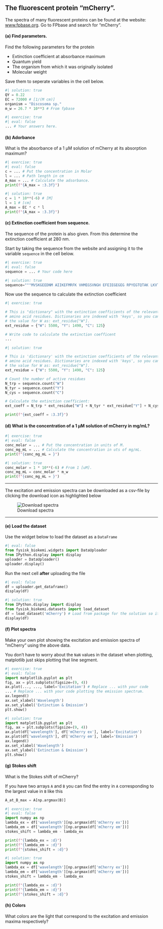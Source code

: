 ## The fluorescent protein "mCherry".

The spectra of many fluorescent proteins can be found at the website: [www.fpbase.org](https://www.fpbase.org/). Go to FPbase and search for “mCherry”. 

#### (a) Find parameters. 

Find the following parameters for the protein

- Extinction coefficient at absorbance maximum 
- Quantum yield 
- The organism from which it was originally isolated
- Molecular weight

Save them to seperate variables in the cell below.

```python
#| solution: true
QY = 0.22
EC = 72000 # [1/(M cm)]
organism = "Discosoma sp."
m_w = 26.7 * 10**3 # From fpbase
```

```python
#| exercise: true
#| eval: false
... # Your answers here. 
```

#### (b)	Adorbance

What is the absorbance of a 1 µM solution of mCherry at its absorption maximum?

```python
#| exercise: true
#| eval: false
c = ... # Put the concentration in Molar
l = ... # Path length in cm
A_max = ... # Calculate the adsorbance.
print(f"{A_max = :3.3f}")
```

```python
#| solution: true
c = 1 * 10**(-6) # [M]
l = 1 # [cm]
A_max = EC * c * l
print(f"{A_max = :3.3f}")
```

#### (c)	Extinction coefficient from sequence. 

The sequence of the protein is also given. From this determine the extinction coefficient at 280 nm.

Start by taking the sequence from the website and assigning it to the variable `sequence` in the cell below. 

```python
#| exercise: true
#| eval: false
sequence = ... # Your code here
```
```python
#| solution: true
sequence="""MVSKGEEDNM AIIKEFMRFK VHMEGSVNGH EFEIEGEGEG RPYEGTQTAK LKVTKGGPLP FAWDILSPQF MYGSKAYVKH PADIPDYLKL SFPEGFKWER VMNFEDGGVV TVTQDSSLQD GEFIYKVKLR GTNFPSDGPV MQKKTMGWEA SSERMYPEDG ALKGEIKQRL KLKDGGHYDA EVKTTYKAKK PVQLPGAYNV NIKLDITSHN EDYTIVEQYE RAEGRHSTGG MDELYK"""
```

Now use the sequence to calculate the extinction coefficient

```python
#| exercise: true

# This is "dictionary" with the extinction coefficients of the relevant 
# amino acid residues. Dictionaries are indexed with 'keys', so you can retrieve
# the value for W as: ext_residue["W"].
ext_residue = {"W": 5500, "Y": 1490, "C": 125}

# Write code to calculate the extinction coefficent
...
```

```python
#| solution: true

# This is 'dictionary' with the extinction coefficients of the relevant 
# amino acid residues. Dictionaries are indexed with 'keys', so you can retrieve
# the value for W as: ext_residue["W"].
ext_residue = {"W": 5500, "Y": 1490, "C": 125}

# Count the number of active residues
N_trp = sequence.count("W")
N_tyr = sequence.count("Y")
N_cys = sequence.count("C")

# Calculate the extinction coefficient: 
ext_coeff = N_trp * ext_residue["W"] + N_tyr * ext_residue["Y"] + N_cys * ext_residue["C"]

print(f"{ext_coeff = :3.3f}")
```

#### (d)	What is the concentration of a 1 µM solution of mCherry in mg/mL?

```python
#| exercise: true
#| eval: false
conc_molar = ... # Put the concentration in units of M. 
conc_mg_mL = ... # Calculate the concentration in uts of mg/mL.
print(f"{conc_mg_mL = }")
```

```python
#| solution: true
conc_molar = 1 * 10**(-6) # From 1 [uM].
conc_mg_mL = conc_molar * m_w 
print(f"{conc_mg_mL = }")
```

---

The excitation and emission spectra can be downloaded as a csv-file by clicking the download icon as highlighted below

![Download spectra](https://raw.githubusercontent.com/au-mbg/fysisk-biokemi/refs/heads/main/lessons/figures/week_47/download_spectra.png){.lightbox}

---

#### (e)    Load the dataset

Use the widget below to load the dataset as a `DataFrame`

```python
#| eval: false
from fysisk_biokemi.widgets import DataUploader
from IPython.display import display 
uploader = DataUploader()
uploader.display()
```

Run the next cell **after** uploading the file

```python
#| eval: false
df = uploader.get_dataframe()
display(df)
```

```python
#| solution: true
from IPython.display import display 
from fysisk_biokemi.datasets import load_dataset
df = load_dataset('mCherry') # Load from package for the solution so it doesn't require to interact.
display(df)
```

#### (f)	Plot spectra

Make your own plot showing the excitation and emission spectra of “mCherry” using the above data.

::: {.callout-tip}

You don't have to worry about the `NaN` values in the dataset when plotting, matplotlib just skips 
plotting that line segment.

::::

```python
#| exercise: true
#| eval: false
import matplotlib.pyplot as plt
fig, ax = plt.subplots(figsize=(9, 4))
ax.plot(..., ..., label='Excitation') # Replace ... with your code
... # Replace ... with your code plotting the emission spectrum.
ax.legend()
ax.set_xlabel('Wavelength')
ax.set_ylabel('Extinction & Emission')
plt.show()
```

```python
#| solution: true
import matplotlib.pyplot as plt
fig, ax = plt.subplots(figsize=(9, 4))
ax.plot(df['wavelength'], df['mCherry ex'], label='Excitation')
ax.plot(df['wavelength'], df['mCherry em'], label='Emission')
ax.legend()
ax.set_xlabel('Wavelength')
ax.set_ylabel('Extinction & Emission')
plt.show()
```

#### (g)	Stokes shift

What is the Stokes shift of mCherry?

::: {.callout-tip}

If you have two arrays `A` and `B` you can find the entry in `A` corresponding to the largest 
value in `B` like this 

```python
A_at_B_max = A[np.argmax(B)]
```

::: 

```python
#| exercise: true
#| eval: false
import numpy as np
lambda_ex = df['wavelength'][np.argmax(df['mCherry ex'])]
lambda_em = df['wavelength'][np.argmax(df['mCherry em'])]
stokes_shift = lambda_em - lambda_ex

print(f"{lambda_ex = :d}")
print(f"{lambda_em = :d}")
print(f"{stokes_shift = :d}")
```

```python
#| solution: true
import numpy as np
lambda_ex = df['wavelength'][np.argmax(df['mCherry ex'])]
lambda_em = df['wavelength'][np.argmax(df['mCherry em'])]
stokes_shift = lambda_em - lambda_ex

print(f"{lambda_ex = :d}")
print(f"{lambda_em = :d}")
print(f"{stokes_shift = :d}")
```

#### (h)	Colors 

What colors are the light that correspond to the excitation and emission maxima respectively?
